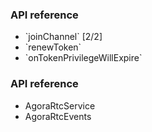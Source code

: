 <PlatformWrapper platform="android">

<ProductWrapper notAllowed="iot">

### API reference

- <Link to="{{Global.API_REF_ANDROID_ROOT}}/class_irtcengine.html#api_irtcengine_joinchannel2">`joinChannel` [2/2]</Link>

- <Link to="{{Global.API_REF_ANDROID_ROOT}}/class_irtcengine.html#api_irtcengine_renewtoken">`renewToken`</Link>

- <Link to="{{Global.API_REF_ANDROID_ROOT}}/class_irtcengineeventhandler.html#callback_irtcengineeventhandler_ontokenprivilegewillexpire">`onTokenPrivilegeWillExpire`</Link>

</ProductWrapper>

<ProductWrapper product="iot">

### API reference

- <Link to="{{Global.IOT_SDK_API_REF_ANDROID}}/classio_1_1agora_1_1rtc_1_1_agora_rtc_service.html">AgoraRtcService</Link>

- <Link to="{{Global.IOT_SDK_API_REF_ANDROID}}/interfaceio_1_1agora_1_1rtc_1_1_agora_rtc_events.html">AgoraRtcEvents</Link>
</ProductWrapper>

</PlatformWrapper>
